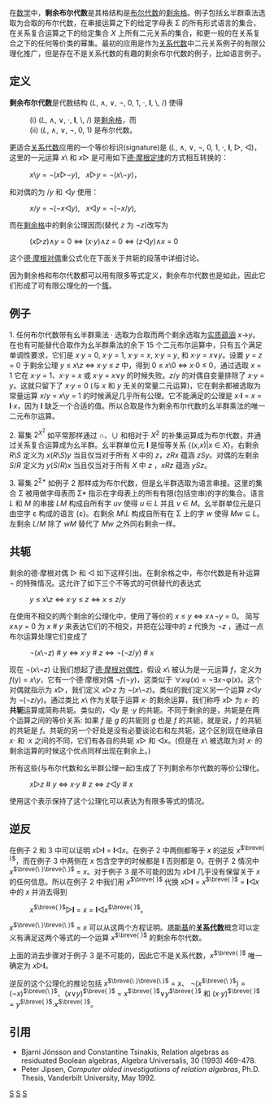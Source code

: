 {{NoteTA
|G1 = Math
}}
在[[数学|数学]]中，'''剩余布尔代数'''是其格结构是[[布尔代数|布尔代数]]的[[剩余格|剩余格]]。例子包括幺半群乘法选取为合取的布尔代数，在串接运算之下的给定字母表 Σ 的所有形式语言的集合，在关系复合运算之下的给定集合 ''X'' 上所有二元关系的集合，和更一般的在关系复合之下的任何等价类的幂集。最初的应用是作为[[关系代数_(抽象代数)|关系代数]]中二元关系例子的有限公理化推广，但是存在不是关系代数的有趣的剩余布尔代数的例子，比如语言例子。

==定义==
'''剩余布尔代数'''是代数结构 (''L'', ∧, ∨, ¬, 0, 1, ·, '''I''', \, /) 使得
: (i) (''L'', ∧, ∨, ·, '''I''', \, /) 是[[剩余格|剩余格]]，而
:(ii) (''L'', ∧, ∨, ¬, 0, 1) 是布尔代数。  

更适合[[关系代数_(抽象代数)|关系代数]]应用的一个等价标识(signature)是 (''L'', ∧, ∨, ¬, 0, 1, ·, '''I''', ▷, ◁)，这里的一元运算 ''x''\ 和 ''x''▷ 是可用如下[[德·摩根定律|德·摩根定律]]的方式相互转换的：
:''x''\''y'' = ¬(''x''▷¬''y''),   ''x''▷''y'' = ¬(''x''\¬''y'')，
和对偶的为 /''y'' 和 ◁''y'' 使用：
: ''x''/''y'' = ¬(¬''x''◁''y''),   ''x''◁''y'' = ¬(¬''x''/''y''),

而在[[剩余格|剩余格]]中的剩余公理因而(替代 ''z'' 为 ¬''z'')改写为
:(''x''▷''z'')∧''y'' = 0 ⇔ (''x''·''y'')∧''z'' = 0 ⇔ (''z''◁''y'')∧''x'' = 0

这个[[德·摩根定律|德·摩根对偶]]重公式化在下面关于共轭的段落中详细讨论。

因为剩余格和布尔代数都可以用有限多等式定义，剩余布尔代数也是如此，因此它们形成了可有限公理化的一个[[簇_(泛代数)|簇]]。

==例子==

1. 任何布尔代数带有幺半群乘法 · 选取为合取而两个剩余选取为[[实质蕴涵|实质蕴涵]] ''x''→''y''。在也有可能替代合取作为幺半群乘法的余下 15 个二元布尔运算中，只有五个满足单调性要求，它们是 ''x''·''y'' = 0, ''x''·''y'' = 1, ''x''·''y'' = ''x'', ''x''·''y'' = ''y'', 和 ''x''·''y'' = ''x''∨''y''。设置 ''y'' = ''z'' = 0 于剩余公理 ''y'' ≤ ''x''\''z'' ⇔ ''x''·''y'' ≤ ''z'' 中，得到 0 ≤ ''x''\0 ⇔ ''x''·0 ≤ 0，通过选取 ''x'' = 1 它在 ''x''·''y'' = 1、''x''·''y'' = ''x'' 或 ''x''·''y'' = ''x''∨''y'' 的时候失败。''z''/''y'' 的对偶自变量排除了 ''x''·''y'' = ''y''。这就只留下了 ''x''·''y'' = 0 (与 ''x'' 和 ''y'' 无关的常量二元运算)，它在剩余都被选取为常量运算 ''x''/''y'' = ''x''\''y'' = 1 的时候满足几乎所有公理。它不能满足的公理是 ''x''·'''I''' = ''x'' = '''I'''·''x''，因为 '''I''' 缺乏一个合适的值。所以合取是作为剩余布尔代数的幺半群乘法的唯一二元布尔运算。

2. 幂集 <math>2^{X^2}</math> 如平常那样通过 ∩、∪ 和相对于 ''X''<sup>2</sup> 的补集运算成为布尔代数，并通过关系复合运算成为幺半群。幺半群单位元 '''I''' 是恒等关系 {(''x'',''x'')|''x'' ∈ ''X''}。右剩余 ''R''\''S'' 定义为 ''x''(''R''\''S'')''y'' 当且仅当对于所有 ''X'' 中的 ''z''，''zRx'' 蕴涵 ''zSy''。对偶的左剩余 ''S''/''R'' 定义为 ''y''(''S''/''R'')''x'' 当且仅当对于所有 ''X'' 中 ''z'' ，''xRz'' 蕴涵 ''ySz''。

3. 幂集 2<sup>Σ*</sup> 如例子 2 那样成为布尔代数，但是幺半群选取为语言串接。这里的集合 Σ 被用做字母表而 Σ* 指示在字母表上的所有有限(包括空串)的字的集合。语言 ''L'' 和 ''M'' 的串接 ''LM'' 构成自所有字 ''uv'' 使得 ''u'' ∈ ''L'' 并且 ''v'' ∈ ''M''。幺半群单位元是只由空字 ε 构成的语言 {ε}。右剩余 ''M''\''L'' 构成自所有在 Σ 上的字 ''w'' 使得 ''Mw'' ⊆ ''L''。左剩余 ''L''/''M'' 除了 ''wM'' 替代了 ''Mw'' 之外同右剩余一样。

==共轭==

剩余的德·摩根对偶 ▷ 和 ◁ 如下这样引出。在剩余格之中，布尔代数是有补运算 ¬ 的特殊情况。这允许了如下三个不等式的可供替代的表达式
:''y'' ≤ ''x''\''z'' ⇔ ''x''·''y'' ≤ ''z'' ⇔ ''x'' ≤ ''z''/''y''

在使用不相交的两个剩余的公理化中，使用了等价的 ''x'' ≤ ''y'' ⇔ ''x''∧¬''y'' = 0。  简写 ''x''∧''y'' = 0 为 ''x'' # ''y'' 来表达它们的不相交，并把在公理中的 ''z'' 代换为 ¬''z'' ，通过一点布尔运算处理它们变成了
:¬(''x''\¬''z'') # ''y'' ⇔ ''x''·''y'' # ''z'' ⇔ ¬(¬''z''/''y'') # ''x''

现在 ¬(''x''\¬''z'') 让我们想起了[[德·摩根定律|德·摩根对偶性]]，假设 ''x''\ 被认为是一元运算 ''f''，定义为 ''f''(y) = ''x''\''y''，它有一个德·摩根对偶 ¬''f''(¬''y'')，这类似于 ∀''x''φ(''x'') = ¬∃''x''¬φ(''x'')。这个对偶就指示为 ''x''▷，我们定义 ''x''▷''z'' 为 ¬(''x''\¬''z'')。类似的我们定义另一个运算 ''z''◁''y'' 为 ¬(¬''z''/''y'')。通过类比 ''x''\ 作为关联于运算 ''x''· 的剩余运算，我们称呼 ''x''▷ 为 ''x''· 的'''共轭'''运算或简称共轭。类似的，◁''y'' 是 ·''y'' 的共轭。不同于剩余的是，共轭是在两个运算之间的等价关系: 如果 ''f'' 是 ''g'' 的共轭则 ''g'' 也是 ''f'' 的共轭，就是说，''f'' 的共轭的共轭是 ''f''。共轭的另一个好处是没有必要谈论右和左共轭，这个区别现在继承自 ''x''· 和 ·''x'' 之间的不同，它们有各自的共轭 ''x''▷ 和 ◁''x''。(但是在 ''x''\ 被选取为对 ''x''· 的剩余运算的时候这个优点同样出现在剩余上。)

所有这些(与布尔代数和幺半群公理一起)生成了下列剩余布尔代数的等价公理化。
:''x''▷''z'' # ''y'' ⇔ ''x''·''y'' # ''z'' ⇔ ''z''◁''y'' # ''x''

使用这个表示保持了这个公理化可以表达为有限多等式的情况。

==逆反==

在例子 2 和 3 中可以证明 ''x''▷'''I''' = '''I'''◁''x''。在例子 2 中两侧都等于 ''x'' 的逆反 ''x''<sup><math>\breve{ }</math></sup>，而在例子 3 中两侧在 ''x'' 包含空字的时候都是 '''I''' 否则都是 0。在例子 2 情况中 ''x''<sup><math>\breve{\ }\breve{\ }</math></sup> = ''x''。对于例子 3 是不可能的因为 ''x''▷'''I''' 几乎没有保留关于 ''x'' 的任何信息。所以在例子 2 中我们用 ''x''<sup><math>\breve{ }</math></sup> 代换 ''x''▷'''I''' = ''x''<sup><math>\breve{ }</math></sup> = '''I'''◁''x'' 中的 ''x'' 并消去得到
:''x''<sup><math>\breve{ }</math></sup>▷'''I''' = ''x'' =  '''I'''◁''x''<sup><math>\breve{ }</math></sup>。

''x''<sup><math>\breve{\ }\breve{\ }</math></sup> = ''x'' 可以从这两个方程证明。[[Alfred_Tarski|塔斯基]]的'''[[关系代数_(抽象代数)|关系代数]]'''概念可以定义有满足这两个等式的一个运算 ''x''<sup><math>\breve{ }</math></sup> 的剩余布尔代数。

上面的消去步骤对于例子 3 是不可能的，因此它不是关系代数，''x''<sup><math>\breve{ }</math></sup> 唯一确定为 ''x''▷'''I'''。

逆反的这个公理化的推论包括 ''x''<sup><math>\breve{\ }\breve{\ }</math></sup> = ''x''、 ¬(''x''<sup><math>\breve{\ }</math></sup>) = (¬''x'')<sup><math>\breve{\ }</math></sup>、(''x''∨''y'')<sup><math>\breve{ }</math></sup> = ''x''<sup><math>\breve{ }</math></sup>∨''y''<sup><math>\breve{ }</math></sup> 和 (''x''·''y'')<sup><math>\breve{ }</math></sup> = ''y''<sup><math>\breve{ }</math></sup>·''x''<sup><math>\breve{ }</math></sup>。

== 引用 ==
* Bjarni Jónsson and Constantine Tsinakis, Relation algebras as residuated Boolean algebras, Algebra Universalis, 30 (1993) 469-478.
* Peter Jipsen, ''Computer aided investigations of relation algebras'', Ph.D. Thesis, Vanderbilt University, May 1992.

[[Category:布尔代数|S]]
[[Category:格理论|S]]
[[Category:代数逻辑|S]]